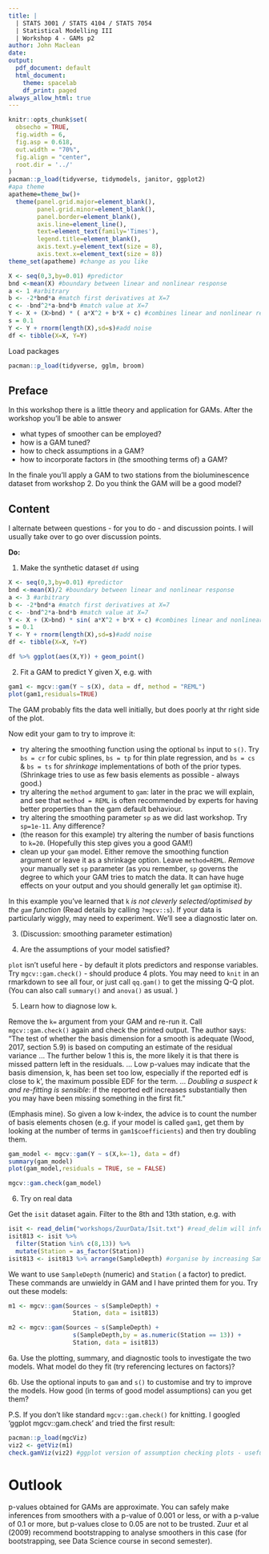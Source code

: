 ```yaml
---
title: |
  | STATS 3001 / STATS 4104 / STATS 7054
  | Statistical Modelling III
  | Workshop 4 - GAMs p2
author: John Maclean
date: 
output:
  pdf_document: default
  html_document:
    theme: spacelab
    df_print: paged
always_allow_html: true
---
```


```r
knitr::opts_chunk$set(
  obsecho = TRUE, 
  fig.width = 6, 
  fig.asp = 0.618, 
  out.width = "70%",
  fig.align = "center", 
  root.dir = '../'
)
pacman::p_load(tidyverse, tidymodels, janitor, ggplot2)
#apa theme
apatheme=theme_bw()+
  theme(panel.grid.major=element_blank(),
        panel.grid.minor=element_blank(),
        panel.border=element_blank(),
        axis.line=element_line(),
        text=element_text(family='Times'),
        legend.title=element_blank(),
        axis.text.y=element_text(size = 8),
        axis.text.x=element_text(size = 8))
theme_set(apatheme) #change as you like

X <- seq(0,3,by=0.01) #predictor
bnd <-mean(X) #boundary between linear and nonlinear response
a <- 1 #arbitrary
b <- -2*bnd*a #match first derivatives at X=7
c <- -bnd^2*a-bnd*b #match value at X=7
Y <- X + (X>bnd) * ( a*X^2 + b*X + c) #combines linear and nonlinear response
s = 0.1
Y <- Y + rnorm(length(X),sd=s)#add noise
df <- tibble(X=X, Y=Y)
```

Load packages
```r
pacman::p_load(tidyverse, gglm, broom)
```

## Preface

In this workshop there is a little theory and application for GAMs. After the workshop you'll be able to answer

* what types of smoother can be employed?
* how is a GAM tuned?
* how to check assumptions in a GAM?
* how to incorporate factors in (the smoothing terms of) a GAM?

In the finale you'll apply a GAM to two stations from the bioluminescence dataset from workshop 2. Do you think the GAM will be a good model?

## Content

I alternate between questions - for you to do - and discussion points. I will usually take over to go over discussion points. 


**Do:**

1. Make the synthetic dataset `df` using
```r
X <- seq(0,3,by=0.01) #predictor
bnd <-mean(X)/2 #boundary between linear and nonlinear response
a <- 3 #arbitrary
b <- -2*bnd*a #match first derivatives at X=7
c <- -bnd^2*a-bnd*b #match value at X=7
Y <- X + (X>bnd) * sin( a*X^2 + b*X + c) #combines linear and nonlinear response
s = 0.1
Y <- Y + rnorm(length(X),sd=s)#add noise
df <- tibble(X=X, Y=Y)

df %>% ggplot(aes(X,Y)) + geom_point()
```


2.  Fit a GAM to predict Y given X, e.g. with
```r
gam1 <- mgcv::gam(Y ~ s(X), data = df, method = "REML")
plot(gam1,residuals=TRUE)
```
The GAM probably fits the data well initially, but does poorly at thr right side of the plot. 

Now edit your gam to try to improve it:

* try altering the smoothing function using the optional `bs` input to `s()`. Try `bs = cr` for cubic splines, `bs = tp` for thin plate regression, and `bs = cs` & `bs = ts` for _shrinkage_ implementations of both of the prior types. (Shrinkage tries to use as few basis elements as possible - always good.)
* try altering the `method` argument to `gam`: later in the prac we will explain, and see that `method = REML` is often recommended by experts for having better properties than the gam default behaviour. 
* try altering the smoothing parameter `sp` as we did last workshop. Try `sp=1e-11`. Any difference?
* (the reason for this example) try altering the number of basis functions to `k=20`. (Hopefully this step gives you a good GAM!)
* clean up your `gam` model. Either remove the smoothing function argument or leave it as a shrinkage option. Leave `method=REML`. _Remove_ your manually set `sp` parameter (as you remember, `sp` governs the degree to which your GAM tries to match the data. It can have huge effects on your output and you should generally let `gam` optimise it). 

In this example you've learned that `k` _is not cleverly selected/optimised by the `gam` function_  (Read details by calling `?mgcv::s`). If your data is particularly wiggly, may need to experiment. We'll see a diagnostic later on.

3. (Discussion: smoothing parameter estimation)

4. Are the assumptions of your model satisfied? 

`plot` isn't useful here - by default it plots predictors and response variables. Try `mgcv::gam.check()` - should produce 4 plots. You may need to `knit` in an rmarkdown to see all four, or just call `qq.gam()` to get the missing Q-Q plot. (You can also call `summary()` and `anova()` as usual. )

5. Learn how to diagnose low `k`. 

Remove the `k=` argument from your GAM and re-run it. Call `mgcv::gam.check()` again and check the printed output. The author says: 
"The test of whether the basis dimension for a smooth is adequate (Wood, 2017, section 5.9) is based on computing an estimate of the residual variance ... The further below 1 this is, the more likely it is that there is missed pattern left in the residuals. ... Low p-values may indicate that the basis dimension, k, has been set too low, especially if the reported edf is close to k', the maximum possible EDF for the term. ... _Doubling a suspect k and re-fitting is sensible_: if the reported edf increases substantially then you may have been missing something in the first fit."

(Emphasis mine). So given a low k-index, the advice is to count the number of basis elements chosen (e.g. if your model is called `gam1`, get them by looking at the number of terms in `gam1$coefficients`) and then try doubling them. 


```r
gam_model <- mgcv::gam(Y ~ s(X,k=-1), data = df)
summary(gam_model)
plot(gam_model,residuals = TRUE, se = FALSE)

mgcv::gam.check(gam_model)
```

6. Try on real data

Get the `isit` dataset again. Filter to the 8th and 13th station, e.g. with
```r
isit <- read_delim("workshops/ZuurData/Isit.txt") #read_delim will infer the delimitor
isit813 <- isit %>% 
  filter(Station %in% c(8,13)) %>% 
  mutate(Station = as_factor(Station))
isit813 <- isit813 %>% arrange(SampleDepth) #organise by increasing SampleDepth
```

We want to use `SampleDepth` (numeric) and `Station` ( a factor) to predict. These commands are unwieldy in GAM and I have printed them for you. Try out these models:
```r
m1 <- mgcv::gam(Sources ~ s(SampleDepth) + 
                  Station, data = isit813)

m2 <- mgcv::gam(Sources ~ s(SampleDepth) +
                  s(SampleDepth,by = as.numeric(Station == 13)) + 
                  Station, data = isit813)
```

6a. Use the plotting, summary, and diagnostic tools to investigate the two models. What model do they fit (try referencing lectures on factors)?

6b. Use the optional inputs to `gam` and `s()` to customise and try to improve the models. How good (in terms of good model assumptions) can you get them?

P.S. If you don't like standard `mgcv::gam.check()` for knitting. I googled 'ggplot mgcv::gam.check' and tried the first result:
```r
pacman::p_load(mgcViz)
viz2 <- getViz(m1)
check.gamViz(viz2) #ggplot version of assumption checking plots - useful for customisation
```



# Outlook

p-values obtained for GAMs are approximate. You can safely make inferences from smoothers with a p-value of 0.001 or less, or with a p-value of 0.1 or more, but p-values close to 0.05 are not to be trusted. Zuur et al (2009) recommend bootstrapping to analyse smoothers in this case (for bootstrapping, see Data Science course in second semester).  





